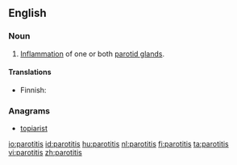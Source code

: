 ==English==

===Noun===
{{en-noun|parotitides}} 
{{wikipedia}}

# {{pathology}} [[inflammation|Inflammation]] of one or both [[parotid gland]]s.

====Translations====
{{trans-top|inflammation of parotid gland}}
* Finnish: {{t|fi|parotiitti}}
{{trans-mid}}
{{trans-bottom}}

===Anagrams===
* [[topiarist#English|topiarist]]

[[io:parotitis]]
[[id:parotitis]]
[[hu:parotitis]]
[[nl:parotitis]]
[[fi:parotitis]]
[[ta:parotitis]]
[[vi:parotitis]]
[[zh:parotitis]]